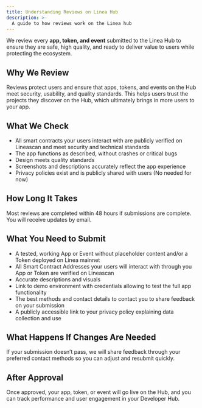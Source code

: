 ```yaml
---
title: Understanding Reviews on Linea Hub
description: >-
  A guide to how reviews work on the Linea hub
---
```


We review every **app, token, and event** submitted to the Linea Hub to ensure they are safe, high quality, and ready to deliver value to users while protecting the ecosystem.

## Why We Review

Reviews protect users and ensure that apps, tokens, and events on the Hub meet security, usability, and quality standards. This helps users trust the projects they discover on the Hub, which ultimately brings in more users to your app.

## What We Check

- All smart contracts your users interact with are publicly verified on Lineascan and meet security and technical standards
- The app functions as described, without crashes or critical bugs
- Design meets quality standards
- Screenshots and descriptions accurately reflect the app experience
- Privacy policies exist and is publicly shared with users (No needed for now)

## How Long It Takes

Most reviews are completed within 48 hours if submissions are complete. You will receive updates by email.

## What You Need to Submit

- A tested, working App or Event without placeholder content and/or a Token deployed on Linea mainnet
- All Smart Contract Addresses your users will interact with through you App or Token are verified on Lineascan
- Accurate descriptions and visuals
- Link to demo environment with credentials allowing to test the full app functionality
- The best methods and contact details to contact you to share feedback on your submission
- A publicly accessible link to your privacy policy explaining data collection and use

## What Happens If Changes Are Needed

If your submission doesn’t pass, we will share feedback through your preferred contact methods so you can adjust and resubmit quickly.

## After Approval

Once approved, your app, token, or event will go live on the Hub, and you can track performance and user engagement in your Developer Hub.
